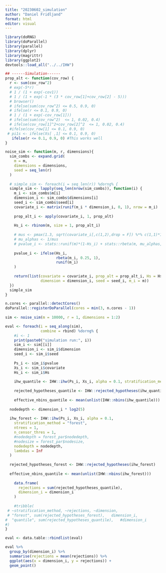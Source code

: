 ```yaml
---
title: "20230602_simulation"
author: "Daniel Fridljand"
format: html
editor: visual
---
```


```r
library(doRNG)
library(doParallel)
library(parallel)
library(dplyr)
library(magrittr)
library(ggplot2)
devtools::load_all("../../IHW")
```

```r


## ------Simulation------
prop_alt <- function(cov_row) {
  r <- sum(cov_row^2)
  # exp(-5*r)
  # 1 / (1 + exp(-cov1))
  # 1 / (1 + exp(-1 * (3 * cov_row[1]+cov_row[2] - 5)))
  # browser()
  # ifelse(sum(cov_row^2) <= 0.5, 0.9, 0)
  # ifelse(r <= 0.1, 0.9, 0)
  # 1 / (1 + exp(-cov_row[1]))
  # ifelse(sum(cov_row^2)  <= 1, 0.02, 0.4)
  # ifelse(cov_row[1]^2+cov_row[2]^2  <= 1, 0.02, 0.4)
  #ifelse(cov_row[1] <= 0.1, 0.9, 0)
 # pi1s <- ifelse(Xs[ ,1] <= 0.1, 0.9, 0)
   ifelse(r <= 0.1, 0.9, 0) #This works well
}

noise_sim <- function(m, r, dimensions){
  sim_combs <- expand.grid(
    m = m,
    dimensions = dimensions,
    seed = seq_len(r)
  )
  
  # simple_sim <- foreach(i = seq_len(r)) %dorng% {
  simple_sim <- lapply(seq_len(nrow(sim_combs)), function(i) {
    m_i <- sim_combs$m[i]
    dimension_i <- sim_combs$dimensions[i]
    seed_i <- sim_combs$seed[i]
    covariate_i <- matrix(runif(m_i * dimension_i, 0, 1), nrow = m_i)
    
    prop_alt_i <- apply(covariate_i, 1, prop_alt)
    
    Hs_i <- rbinom(m, size = 1, prop_alt_i)
    
    # mus <- pmax(1.3, sqrt(covariate_i[,c(1,2),drop = F]) %*% c(1,1)*1.5)
    # mu_alphas <- 1/mus
    # pvalue_i <- stats::runif(m)*(1-Hs_i) + stats::rbeta(m, mu_alphas, 1)*Hs_i
    
    pvalue_i <- ifelse(Hs_i,
                       rbeta(m_i, 0.25, 1),
                       runif(m_i)
    )
    
    return(list(covariate = covariate_i, prop_alt = prop_alt_i, Hs = Hs_i, pvalue = pvalue_i, 
                dimension = dimension_i, seed = seed_i, m_i = m))
  })
  simple_sim
}
```

```r
n.cores <- parallel::detectCores()
doParallel::registerDoParallel(cores = min(3, n.cores - 1))
  
sim <- noise_sim(m = 10000, r = 1, dimensions = 1:2)
```

```r
eval <- foreach(i = seq_along(sim),
                combine = rbind) %dorng% {
    #i <- 1
    print(paste0("simulation run:", i))
    sim_i <- sim[[i]]
    dimension_i <- sim_i$dimension
    seed_i <- sim_i$seed
    
    Ps_i <- sim_i$pvalue
    Xs_i <- sim_i$covariate
    Hs_i <- sim_i$Hs
    
    ihw_quantile <- IHW::ihw(Ps_i, Xs_i, alpha = 0.1, stratification_method = "quantiles", nbins = 5^dimension_i)
  
    rejected_hypotheses_quantile <- IHW::rejected_hypotheses(ihw_quantile)
    
    effective_nbins_quantile <- mean(unlist(IHW::nbins(ihw_quantile))) 
        
  nodedepth <- dimension_i * log2(5)
  
  ihw_forest <- IHW::ihw(Ps_i, Xs_i, alpha = 0.1,
    stratification_method = "forest",
    ntrees = 1, 
    n_censor_thres = 1, 
    #nodedepth = forest_par$nodedepth,
    #nodesize = forest_par$nodesize, 
    nodedepth = nodedepth,
    lambdas = Inf
  )
    
  rejected_hypotheses_forest <- IHW::rejected_hypotheses(ihw_forest)
  
  effective_nbins_quantile <- mean(unlist(IHW::nbins(ihw_forest)))
  
    data.frame(
      rejections = sum(rejected_hypotheses_quantile),
      dimension_i = dimension_i
    )
    
    #tribble(
 # ~stratification_method, ~rejections, ~dimension,
 # "forest", sum(rejected_hypotheses_forest),   dimension_i,
#  "quantile", sum(rejected_hypotheses_quantile),   #dimension_i
#)
}
```

```r
eval <- data.table::rbindlist(eval)
```

```r
eval %>%
  group_by(dimension_i) %>%
  summarise(rejections = mean(rejections)) %>%
  ggplot(aes(x = dimension_i, y = rejections)) +
  geom_point()
```
